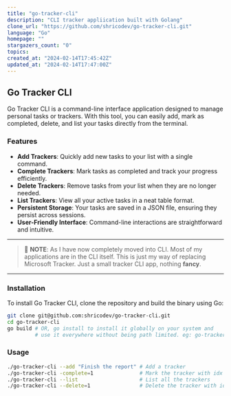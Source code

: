 ```yaml
---
title: "go-tracker-cli"
description: "CLI tracker appliication built with Golang"
clone_url: "https://github.com/shricodev/go-tracker-cli.git"
language: "Go"
homepage: ""
stargazers_count: "0"
topics:
created_at: "2024-02-14T17:45:42Z"
updated_at: "2024-02-14T17:47:00Z"
---
```


## Go Tracker CLI

Go Tracker CLI is a command-line interface application designed to manage personal tasks or trackers.
With this tool, you can easily add, mark as completed, delete, and list your tasks directly from the terminal.

### Features

- **Add Trackers**: Quickly add new tasks to your list with a single command.
- **Complete Trackers**: Mark tasks as completed and track your progress efficiently.
- **Delete Trackers**: Remove tasks from your list when they are no longer needed.
- **List Trackers**: View all your active tasks in a neat table format.
- **Persistent Storage**: Your tasks are saved in a JSON file, ensuring they persist across sessions.
- **User-Friendly Interface**: Command-line interactions are straightforward and intuitive.

---

> 🍎 **NOTE**: As I have now completely moved into CLI. Most of my applications are in the CLI itself. This is just my way of replacing Microsoft Tracker. Just a small tracker CLI app, nothing **fancy**.

---

### Installation

To install Go Tracker CLI, clone the repository and build the binary using Go:

```bash
git clone git@github.com:shricodev/go-tracker-cli.git
cd go-tracker-cli
go build # OR, go install to install it globally on your system and
         # use it everywhere without being path limited. eg: go-tracker-cli --list
```

### Usage

```bash
./go-tracker-cli --add "Finish the report" # Add a tracker
./go-tracker-cli -complete=1               # Mark the tracker with idx 1 as completed
./go-tracker-cli --list                    # List all the trackers
./go-tracker-cli --delete=1                # Delete the tracker with idx 1
```
